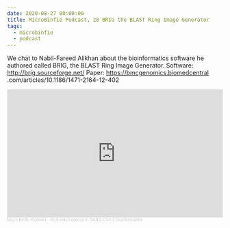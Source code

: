```yaml
---
date: 2020-08-27 00:00:00
title: MicroBinfie Podcast, 28 BRIG the BLAST Ring Image Generator
tags:
  - microbinfie
  - podcast
---
```

We chat to Nabil-Fareed Alikhan about the bioinformatics software he
authored called BRIG, the BLAST Ring Image Generator.  Software:
http://brig.sourceforge.net/  Paper: https://bmcgenomics.biomedcentral
.com/articles/10.1186/1471-2164-12-402

<iframe width="100%" height="300" scrolling="no" frameborder="no" allow="autoplay" src="https://w.soundcloud.com/player/?url=https%3A//api.soundcloud.com/tracks/844305547&color=%23ff5500&auto_play=false&hide_related=false&show_comments=true&show_user=true&show_reposts=false&show_teaser=true&visual=true"></iframe><div style="font-size: 10px; color: #cccccc;line-break: anywhere;word-break: normal;overflow: hidden;white-space: nowrap;text-overflow: ellipsis; font-family: Interstate,Lucida Grande,Lucida Sans Unicode,Lucida Sans,Garuda,Verdana,Tahoma,sans-serif;font-weight: 100;"><a href="https://soundcloud.com/microbinfie" title="Micro Binfie Podcast" target="_blank" style="color: #cccccc; text-decoration: none;">Micro Binfie Podcast</a> · <a href="https://soundcloud.com/microbinfie/40-a-crash-course-in-sars-cov-2-bioinformatics" title="28 BRIG the BLAST Ring Image Generator" target="_blank" style="color: #cccccc; text-decoration: none;">40 A crash course in SARS-CoV-2 bioinformatics</a></div>
